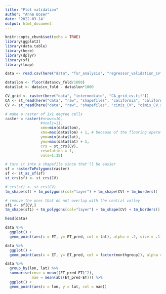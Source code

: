 ```yaml
---
title: "Plot validation"
author: "Anna Boser"
date: '2022-03-14'
output: html_document
---
```


```r
knitr::opts_chunk$set(echo = TRUE)
library(ggplot2)
library(data.table)
library(here)
library(dplyr)
library(sf)
library(tmap)
```

```r
data <- read.csv(here("data", "for_analysis", "regressor_validation_cv", "sklearn_RF_full_cv_outputs_1x1.csv"))
```

```r
data$lon <- floor(data$cv_fold/1000)
data$lat <- data$cv_fold - data$lon*1000
```

```r
CV_grid <- raster(here("data", "intermediate", "CA_grid_cv.tif"))
CA <- st_read(here("data", "raw", "shapefiles", "california", "california.shp")) %>% st_transform(st_crs(CV_grid))
CV <- st_read(here("data", "raw", "shapefiles", "cimis_CV", "cimis_CV.shp")) %>% st_transform(st_crs(CV_grid))

# make a raster of 1x1 degree cells
raster = raster(#nrows=10, 
                #ncols=11, 
                xmn=min(data$lon), 
                xmx=max(data$lon) + 1, # because of the flooring operation
                ymn=min(data$lat), 
                ymx=max(data$lat) + 1, 
                crs = st_crs(CV), 
                resolution = 1, 
                vals=1:35)

# turn it into a shapefile since that'll be easier
sf = rasterToPolygons(raster)
sf <- st_as_sf(sf)
st_crs(sf) <- st_crs(CV)

```

```r
# crs(sf) <- st_crs(CV)
tm_shape(sf) + tm_polygons(col="layer") + tm_shape(CV) + tm_borders()
```

```r
# remove the ones that do not overlap with the central valley
sf1 <- sf[CV,]
tm_shape(sf1) + tm_polygons(col="layer") + tm_shape(CV) + tm_borders()
```


```r
head(data)
```


```r
data %>% 
  ggplot() + 
  geom_point(aes(x = ET, y= ET_pred, col = lat), alpha = .2, size = .1)
```

```r
data %>% 
  ggplot() + 
  geom_point(aes(x = ET, y= ET_pred, col = factor(monthgroup)), alpha = .2, size = .1)
```


```r
data %>% 
  group_by(lon, lat) %>%
  summarise(rmse = mean((ET_pred-ET)^2), 
            mae = mean(abs(ET_pred-ET))) %>%
  ggplot() +
  geom_point(aes(x = lon, y = lat, col = mae))
  
  
```

